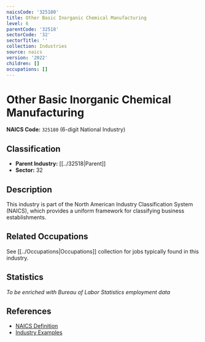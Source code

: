 ```yaml
---
naicsCode: '325180'
title: Other Basic Inorganic Chemical Manufacturing
level: 6
parentCode: '32518'
sectorCode: '32'
sectorTitle: ''
collection: Industries
source: naics
version: '2022'
children: []
occupations: []
---
```

# Other Basic Inorganic Chemical Manufacturing

**NAICS Code:** `325180` (6-digit National Industry)

## Classification

- **Parent Industry:** [[../32518|Parent]]
- **Sector:** 32

## Description

This industry is part of the North American Industry Classification System (NAICS), which provides a uniform framework for classifying business establishments.

## Related Occupations

See [[../Occupations|Occupations]] collection for jobs typically found in this industry.

## Statistics

*To be enriched with Bureau of Labor Statistics employment data*

## References

- [NAICS Definition](https://www.census.gov/naics/)
- [Industry Examples](https://www.census.gov/naics/2022NAICS/)
